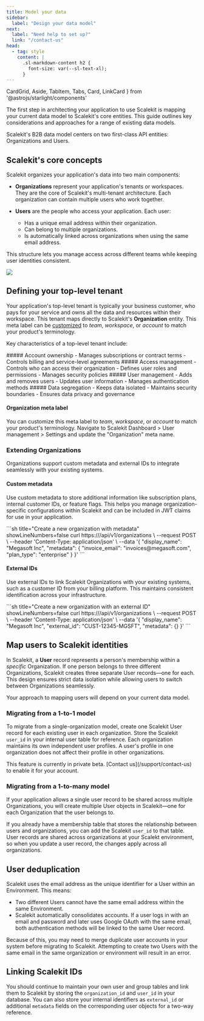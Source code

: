 ```yaml
---
title: Model your data
sidebar:
  label: "Design your data model"
next:
  label: "Need help to set up?"
  link: "/contact-us"
head:
  - tag: style
    content: |
      .sl-markdown-content h2 {
        font-size: var(--sl-text-xl);
      }
---
```


  CardGrid, Aside, TabItem, Tabs, Card, LinkCard
 } from '@astrojs/starlight/components'

The first step in architecting your application to use Scalekit is mapping your current data model to Scalekit's core entities. This guide outlines key considerations and approaches for a range of existing data models.

Scalekit's B2B data model centers on two first-class API entities: Organizations and Users.

## Scalekit's core concepts

Scalekit organizes your application's data into two main components:

- **Organizations** represent your application's tenants or workspaces. They are the core of Scalekit's multi-tenant architecture. Each organization can contain multiple users who work together.

- **Users** are the people who access your application. Each user:
  - Has a unique email address within their organization.
  - Can belong to multiple organizations.
  - Is automatically linked across organizations when using the same email address.

This structure lets you manage access across different teams while keeping user identities consistent.

![](@/assets/docs/fsa/model-your-data/1-v.png)

## Defining your top-level tenant

Your application's top-level tenant is typically your business customer, who pays for your service and owns all the data and resources within their workspace. This tenant maps directly to Scalekit's **Organization** entity. This meta label can be [customized](/fsa/guides/manage-organization/) to _team_, _workspace_, or _account_ to match your product's terminology.

Key characteristics of a top-level tenant include:

<CardGrid>

<Card>
##### Account ownership
- Manages subscriptions or contract terms
- Controls billing and service-level agreements
</Card>

<Card>
##### Access management
- Controls who can access their organization
- Defines user roles and permissions
- Manages security policies
</Card>

<Card>
##### User management
- Adds and removes users
- Updates user information
- Manages authentication methods
</Card>

<Card>
##### Data segregation
- Keeps data isolated
- Maintains security boundaries
- Ensures data privacy and governance
</Card>

</CardGrid>

#### Organization meta label

You can customize this meta label to _team_, _workspace_, or _account_ to match your product's terminology. Navigate to Scalekit Dashboard > User management > Settings and update the "Organization" meta name.


### Extending Organizations

Organizations support custom metadata and external IDs to integrate seamlessly with your existing systems.

#### Custom metadata

Use custom metadata to store additional information like subscription plans, internal customer IDs, or feature flags. This helps you manage organization-specific configurations within Scalekit and can be included in JWT claims for use in your application.

<Tabs>
<TabItem label='Metadata'>
```sh title="Create a new organization with metadata" showLineNumbers=false
curl https://<SCALEKIT_ENVIRONMENT_URL>/api/v1/organizations \
  --request POST \
  --header 'Content-Type: application/json' \
  --data '{
  "display_name": "Megasoft Inc",
  "metadata": {
    "invoice_email": "invoices@megasoft.com",
    "plan_type": "enterprise"
  }
}'
```
</TabItem>
</Tabs>

#### External IDs
Use external IDs to link Scalekit Organizations with your existing systems, such as a customer ID from your billing platform. This maintains consistent identification across your infrastructure.

<Tabs>
<TabItem label='External IDs'>
```sh title="Create a new organization with an external ID" showLineNumbers=false
curl https://<SCALEKIT_ENVIRONMENT_URL>/api/v1/organizations \
  --request POST \
  --header 'Content-Type: application/json' \
  --data '{
  "display_name": "Megasoft Inc",
  "external_id": "CUST-12345-MGSFT",
  "metadata": {}
}'
```
</TabItem>
</Tabs>

## Map users to Scalekit identities

In Scalekit, a **User** record represents a person's membership within a *specific* Organization. If one person belongs to three different Organizations, Scalekit creates three separate User records—one for each. This design ensures strict data isolation while allowing users to switch between Organizations seamlessly.

Your approach to mapping users will depend on your current data model.

### Migrating from a 1-to-1 model

To migrate from a single-organization model, create one Scalekit User record for each existing user in each organization. Store the Scalekit `user_id` in your internal user table for reference. Each organization maintains its own independent user profiles. A user's profile in one organization does not affect their profile in other organizations.

<Aside type="note" title="Private beta">
This feature is currently in private beta. [Contact us](/support/contact-us) to enable it for your account.
</Aside>

### Migrating from a 1-to-many model

If your application allows a single user record to be shared across multiple Organizations, you will create multiple User objects in Scalekit—one for each Organization that the user belongs to.

If you already have a membership table that stores the relationship between users and organizations, you can add the Scalekit `user_id` to that table. User records are shared across organizations at your Scalekt environment, so when you update a user record, the changes apply across all organizations.


## User deduplication

Scalekit uses the email address as the unique identifier for a User within an Environment. This means:
- Two different Users cannot have the same email address within the same Environment.
- Scalekit automatically consolidates accounts. If a user logs in with an email and password and later uses Google OAuth with the same email, both authentication methods will be linked to the same User record.

Because of this, you may need to merge duplicate user accounts in your system before migrating to Scalekit. Attempting to create two Users with the same email in the same organization or environment will result in an error.

## Linking Scalekit IDs

You should continue to maintain your own user and group tables and link them to Scalekit by storing the `organization_id` and `user_id` in your database. You can also store your internal identifiers as `external_id` or additional `metadata` fields on the corresponding user objects for a two-way reference.

<CardGrid>

<LinkCard title="Refer to User API" href="https://docs.scalekit.com/apis#tag/users/POST/api/v1/memberships/organizations/{organization_id}/users/{id}" description='Add an existing user to an organization and assign them specific roles and permissions.' />

<LinkCard title="Work with user profiles" href="/fsa/reference/user-profile/" description='Learn about user profile attributes and how to manage user information in Scalekit.' />

</CardGrid>
